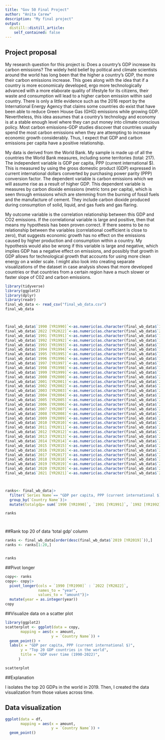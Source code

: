 ```yaml
---
title: "Gov 50 Final Project"
author: "Anita Carew"
description: "My final project"
output:
  distill::distill_article:
    self_contained: false
---
```




## Project proposal

 My research question for this project is: Does a country's GDP increase its carbon emissions? The widely held belief by political and climate scientists around the world has long been that the higher a country's GDP, the more their carbon emissions increase. This goes along with the idea that if a country is more economicaly developed, ergo more technologically advanced with a more elaborate quality of lifestyle for its citizens, their waste and consumption will lead to a higher carbon emission within said country. There is only a little evidence such as the 2016 report by the International Energy Agency that claims some countries do exist that have been able to reduce Green House Gas (GHG) emissions while growing GDP. Nevertheless, this idea assumes that a country's technology and economy is at a stable enough level where they can put money into climate conscious policy. Most carbon emissions-GDP studies discover that countries usually spend the most carbon emissions when they are attempting to increase economic growth considerably. Thus, I expect that GDP and carbon emissions per capita have a positive relationship. 

  My data is derived from the World Bank. My sample is made up of all the countries the World Bank measures, including some territories (total: 217). The independent variable is GDP per capita, PPP (current international $). This is measured by using the gross domestic product (GDP) expressed in current international dollars converted by purchasing power parity (PPP) conversion factor. The dependent variable is carbon emissions which we will assume rise as a result of higher GDP. This dependent variable is measures by carbon dioxide emissions (metric tons per capita), which is seen through emissions which are stemming from the burning of fossil fuels and the manufacture of cement. They include carbon dioxide produced during consumption of solid, liquid, and gas fuels and gas flaring.
  
  My outcome variable is the correlation relationship between this GDP and CO2 emissions. If the correlational variable is large and positive, then that means my hypothesis has been proven correct. If there seems to be no relationship between the variables (correlational coefficient is close to zero), that suggests economic growth has no effect on the emissions caused by higher production and consumption within a country. My hypothesis would also be wrong if this variable is large and negative, which implies GDP has a negative effect on emissions, and possibly that growth in GDP allows for technological growth that accounts for using more clean energy on a wider scale. I might also look into creating separate visualizations of the dataset in case analysis shows that more developed countries or that countries from a certain region have a much slower or faster slope of C02 and carbon emissions. 


```r
library(tidyverse)
library(ggplot2)
library(dplyr)
library(readr)
final_wb_data <- read_csv("final_wb_data.csv")
final_wb_data



final_wb_data$`1990 [YR1990]`<-as.numeric(as.character(final_wb_data$`1990 [YR1990]`))
final_wb_data$`2022 [YR2022]`<-as.numeric(as.character(final_wb_data$`2022 [YR2022]`))
final_wb_data$`1991 [YR1991]`<-as.numeric(as.character(final_wb_data$`1991 [YR1991]`))
final_wb_data$`1992 [YR1992]`<-as.numeric(as.character(final_wb_data$`1992 [YR1992]`))
final_wb_data$`1993 [YR1993]`<-as.numeric(as.character(final_wb_data$`1993 [YR1993]`))
final_wb_data$`1994 [YR1994]`<-as.numeric(as.character(final_wb_data$`1994 [YR1994]`))
final_wb_data$`1995 [YR1995]`<-as.numeric(as.character(final_wb_data$`1995 [YR1995]`))
final_wb_data$`1996 [YR1996]`<-as.numeric(as.character(final_wb_data$`1996 [YR1996]`))
final_wb_data$`1997 [YR1997]`<-as.numeric(as.character(final_wb_data$`1997 [YR1997]`))
final_wb_data$`1998 [YR1998]`<-as.numeric(as.character(final_wb_data$`1998 [YR1998]`))
final_wb_data$`1999 [YR1999]`<-as.numeric(as.character(final_wb_data$`1999 [YR1999]`))
final_wb_data$`2000 [YR2000]`<-as.numeric(as.character(final_wb_data$`2000 [YR2000]`))
final_wb_data$`2001 [YR2001]`<-as.numeric(as.character(final_wb_data$`2001 [YR2001]`))
final_wb_data$`2002 [YR2002]`<-as.numeric(as.character(final_wb_data$`2002 [YR2002]`))
final_wb_data$`2003 [YR2003]`<-as.numeric(as.character(final_wb_data$`2003 [YR2003]`))
final_wb_data$`2004 [YR2004]`<-as.numeric(as.character(final_wb_data$`2004 [YR2004]`))
final_wb_data$`2005 [YR2005]`<-as.numeric(as.character(final_wb_data$`2005 [YR2005]`))
final_wb_data$`2006 [YR2006]`<-as.numeric(as.character(final_wb_data$`2006 [YR2006]`))
final_wb_data$`2007 [YR2007]`<-as.numeric(as.character(final_wb_data$`2007 [YR2007]`))
final_wb_data$`2008 [YR2008]`<-as.numeric(as.character(final_wb_data$`2008 [YR2008]`))
final_wb_data$`2009 [YR2009]`<-as.numeric(as.character(final_wb_data$`2009 [YR2009]`))
final_wb_data$`2010 [YR2010]`<-as.numeric(as.character(final_wb_data$`2010 [YR2010]`))
final_wb_data$`2011 [YR2011]`<-as.numeric(as.character(final_wb_data$`2011 [YR2011]`))
final_wb_data$`2012 [YR2012]`<-as.numeric(as.character(final_wb_data$`2012 [YR2012]`))
final_wb_data$`2013 [YR2013]`<-as.numeric(as.character(final_wb_data$`2013 [YR2013]`))
final_wb_data$`2014 [YR2014]`<-as.numeric(as.character(final_wb_data$`2014 [YR2014]`))
final_wb_data$`2015 [YR2015]`<-as.numeric(as.character(final_wb_data$`2015 [YR2015]`))
final_wb_data$`2016 [YR2016]`<-as.numeric(as.character(final_wb_data$`2016 [YR2016]`))
final_wb_data$`2017 [YR2017]`<-as.numeric(as.character(final_wb_data$`2017 [YR2017]`))
final_wb_data$`2018 [YR2018]`<-as.numeric(as.character(final_wb_data$`2018 [YR2018]`))
final_wb_data$`2019 [YR2019]`<-as.numeric(as.character(final_wb_data$`2019 [YR2019]`))
final_wb_data$`2020 [YR2020]`<-as.numeric(as.character(final_wb_data$`2020 [YR2020]`))
final_wb_data$`2021 [YR2021]`<-as.numeric(as.character(final_wb_data$`2021 [YR2021]`))



ranks<- final_wb_data|>
  filter(`Series Name`== "GDP per capita, PPP (current international $)")|>
  group_by(`Country Name`)|>
  mutate(totalgdp= sum(`1990 [YR1990]`, `1991 [YR1991]`, `1992 [YR1992]`, `1993 [YR1993]`, `1994 [YR1994]`, `1995 [YR1995]`, `1996 [YR1996]`, `1997 [YR1997]`, `1998 [YR1998]`, `1999 [YR1999]`, `2000 [YR2000]`, `2001 [YR2001]`, `2002 [YR2002]`, `2003 [YR2003]`, `2004 [YR2004]`, `2005 [YR2005]`, `2006 [YR2006]`, `2007 [YR2007]`, `2008 [YR2008]`, `2009 [YR2009]`, `2010 [YR2010]`, `2011 [YR2011]`, `2012 [YR2012]`, `2013 [YR2013]`, `2014 [YR2014]`, `2015 [YR2015]`, `2016 [YR2016]`, `2017 [YR2017]`, `2018 [YR2018]`, `2019 [YR2019]`, `2020 [YR2020]`,  `2021 [YR2021]`, `2022 [YR2022]`, na.rm=TRUE))

ranks




```


##Rank top 20 of data 'total gdp' column
```r



ranks <- final_wb_data[order(desc(final_wb_data$`2019 [YR2019]`)),]
ranks <- ranks[1:20,]


ranks

```



##Pivot longer
```r
copy<- ranks
copy<- copy|>
  pivot_longer(cols = `1990 [YR1990]` : `2022 [YR2022]`,
               names_to = "year",
               values_to = "amount")|>
  mutate(year = as.integer(year))
copy
```



##Visualize data on a scatter plot
```r
library(ggplot2)
scatterplot <- ggplot(data = copy,
       mapping = aes(x = amount,
                     y = `Country Name`)) +
  geom_point() +
  labs(x = "GDP per capita, PPP (current international $)",
       y = "Top 20 GDP countries in the world",
       title = "GDP over time (1990-2022)",
      )

scatterplot


```


##Explanation

I isolates the top 20 GDPs in the world in 2019. Then, I created the data visualization from those values across time.





## Data visualization
```r
ggplot(data = df,
       mapping = aes(x = amount,
                     y = `Country Name`)) +
  geom_point()
```










